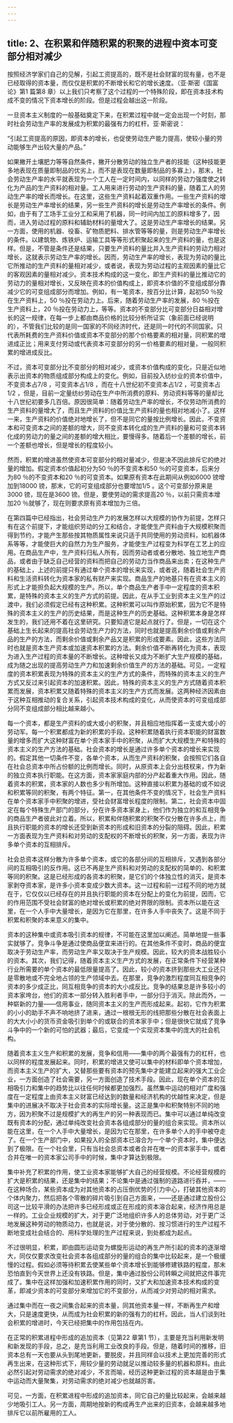 ```yaml
---
---
---
```

title: 2、在积累和伴随积累的积聚的进程中资本可变部分相对减少
---




按照经济学家们自己的见解，引起工资提高的，既不是社会财富的现有量，也不是已经取得的资本量，而仅仅是积累的不断增长和它的增长速度。（亚·斯密《国富论》第1 篇第8 章）以上我们只考察了这个过程的一个特殊阶段，即在资本技术构成不变的情况下资本增长的阶段。但是过程会越出这一阶段。

一旦资本主义制度的一般基础奠定下来，在积累过程中就一定会出现一个时刻，那时社会劳动生产率的发展成为积累的最强有力的杠杆。亚·斯密说：

 “引起工资提高的原因，即资本的增长，也促使劳动生产能力提高，使较小量的劳动能够生产出较大量的产品。”

如果撇开土壤肥力等等自然条件，撇开分散劳动的独立生产者的技能（这种技能更多地表现在质量即制品的优劣上，而不是表现在数量即制品的多寡上），那末，社会劳动生产率的水平就表现为一个工人在一定时间内，以同样的劳动力强度使之转化为产品的生产资料的相对量。工人用来进行劳动的生产资料的量，随着工人的劳动生产率的增长而增长。在这里，这些生产资料起着双重作用。一些生产资料的增长是劳动生产率增长的结果，另一些生产资料的增长是劳动生产率增长的条件。例如，由于有了工场手工业分工和采用了机器，同一时间内加工的原料增多了，因而，进入劳动过程的原料和辅助材料的量增大了。这是劳动生产率增长的结果。另一方面，使用的机器、役畜、矿物质肥料、排水管等等的量，则是劳动生产率增长的条件。以建筑物、炼铁炉、运输工具等等形式积聚起来的生产资料的量，也是这样。但是，不管是条件还是结果，只要生产资料的量比并入生产资料的劳动力相对增长，这就表示劳动生产率的增长。因而，劳动生产率的增长，表现为劳动的量比它所推动的生产资料的量相对减少，或者说，表现为劳动过程的主观因素的量比它的客观因素的量相对减少。资本技术构成的这一变化，即生产资料的量比推动它的劳动力的量相对增长，又反映在资本的价值构成上，即资本价值的不变组成部分靠减少它的可变组成部分而增加。例如，有一笔资本，按百分比计算，起初50 ％投在生产资料上，50 ％投在劳动力上。后来，随着劳动生产率的发展，80 ％投在生产资料上，20 ％投在劳动力上，等等。资本的不变部分比可变部分日益相对增长的这一规律，在每一步上都由商品价格的比较分析所证实（象前面已经说明的），不管我们比较的是同一国家的不同经济时代，还是同一时代的不同国家。只代表所耗费的生产资料价值或资本不变部分的那个价格要素的相对量，同积累的增进成正比；用来支付劳动或代表资本可变部分的另一价格要素的相对量，一般同积累的增进成反比。

不过，资本可变部分比不变部分的相对减少，或资本价值构成的变化，只是近似地表示出资本的物质组成部分构成上的变化。例如，目前投入纺纱业的资本价值中，不变资本占7/8 ，可变资本占1/8 ，而在十八世纪初不变资本占1/2 ，可变资本占1/2 ，但是，目前一定量纺纱劳动在生产中所消费的原料、劳动资料等等的量却比十八世纪初要多几百倍。原因很简单：随着劳动生产率的增长，不仅劳动所消费的生产资料的量增大了，而且生产资料的价值比生产资料的量也相对地减小了。这样一来，生产资料的价值绝对地增长了，但不是同它的量按比例增长。因此，不变资本和可变资本之间的差额的增大，同不变资本转化成的生产资料的量和可变资本转化成的劳动力的量之间的差额的增大相比，要慢得多。随着后一个差额的增长，前一个差额也增长，但是增长的程度较小。

然而，积累的增进虽然使资本可变部分的相对量减少，但是决不因此排斥它的绝对量的增加。假定资本价值起初分为50 ％的不变资本和50 ％的可变资本，后来分为80 ％的不变资本和20 ％的可变资本。如果原有资本在此期间从例如6000 镑增加到18000 镑，那末，它的可变组成部分也要增加1/5 。这个可变部分原来是3000 镑，现在是3600 镑。但是，要使劳动的需求提高20 ％，以前只需资本增加20 ％就够了，现在则要求原有资本增加为三倍。

在第四篇中已经指出，社会劳动生产力的发展怎样以大规模的协作为前提，怎样只有在这个前提下，才能组织劳动的分工和结合，才能使生产资料由于大规模积聚而得到节约，才能产生那些按其物质属性来说只适于共同使用的劳动资料，如机器体系等等，才能使巨大的自然力为生产服务，才能使生产过程变为科学在工艺上的应用。在商品生产中，生产资料归私人所有，因而劳动者或者分散地、独立地生产商品，或者由于缺乏自己经营的资料而把自己的劳动力当作商品来出卖；在这种生产的基础上，上述的前提只有通过单个资本的增长来实现，或者说，随着社会生产资料和生活资料转化为资本家的私有财产来实现。商品生产的地基只有在资本主义的形式上才能担负起大规模的生产。所以，单个商品生产者手中一定程度的资本积累，是特殊的资本主义的生产方式的前提。因此，在从手工业到资本主义生产的过渡中，我们必须假定已经有这种积累。这种积累可以叫作原始积累，因为它不是特殊的资本主义的生产的历史结果，而是这种生产的历史基础。这种积累本身是怎样发生的，我们还用不着在这里研究。只要知道它是起点就行了。但是，一切在这个基础上生长起来的提高社会劳动生产力的方法，同时也就是提高剩余价值或剩余产品的生产的方法，而剩余价值或剩余产品又是积累的形成要素。因此，这些方法同时也就是资本生产资本或加速资本积累的方法。剩余价值不断再转化为资本，表现为进入生产过程的资本量的不断增长。这种增长又成为不断扩大生产规模的基础，成为随之出现的提高劳动生产力和加速剩余价值生产的方法的基础。可见，一定程度的资本积累表现为特殊的资本主义的生产方式的条件，而特殊的资本主义的生产方式又反过来引起资本的加速积累。因此，特殊的资本主义的生产方式随着资本积累而发展，资本积累又随着特殊的资本主义的生产方式而发展。这两种经济因素由于这种互相推动的复合关系，引起资本技术构成的变化，从而使资本的可变组成部分同不变组成部分相比越来越小。

每一个资本，都是生产资料的或大或小的积聚，并且相应地指挥着一支或大或小的劳动军。每一个积累都成为新的积累的手段。这种积累随着执行资本职能的财富数量的增多而扩大这种财富在单个资本家手中的积聚，从而扩大大规模生产和特殊的资本主义的生产方法的基础。社会资本的增长是通过许多单个资本的增长来实现的。假定其他一切条件不变，各单个资本，从而生产资料的积聚，会按照它们各自在社会总资本中所占份额的比例而增长。同时，从原资本上会分出枝杈来，作为新的独立资本执行职能。在这方面，资本家家庭内部的分产起着重大作用。因此，随着资本的积累，资本家的人数也多少有所增加。这种直接以积累为基础的或不如说和积累等同的积聚，有两个特征。第一，在其他条件不变的情况下，社会生产资料在单个资本家手中积聚的增进，受社会财富增长程度的限制。第二，社会资本中固定在每个特殊生产部门的部分，分在许多资本家身上，他们作为独立的和互相竞争的商品生产者彼此对立着。所以，积累和伴随积累的积聚不仅分散在许多点上，而且执行职能的资本的增长还受到新资本的形成和旧资本的分裂的阻碍。因此，积累一方面表现为生产资料和对劳动的支配权的不断增长的积聚，另一方面，表现为许多单个资本的互相排斥。

社会总资本这样分散为许多单个资本，或它的各部分间的互相排斥，又遇到各部分间的互相吸引的反作用。这已不再是生产资料和对劳动的支配权的简单的、和积累等同的积聚。这是已经形成的各资本的积聚，是它们的个体独立性的消灭，是资本家剥夺资本家，是许多小资本变成少数大资本。这一过程和前一过程不同的地方就在于，它仅仅以已经存在的并且执行职能的资本在分配上的变化为前提，因而，它的作用范围不受社会财富的绝对增长或积累的绝对界限的限制。资本所以能在这里，在一个人手中大量增长，是因为它在那里，在许多人手中丧失了。这是不同于积累和积聚的本来意义的集中。

资本的这种集中或资本吸引资本的规律，不可能在这里加以阐述。简单地提一些事实就够了。竞争斗争是通过使商品便宜来进行的。在其他条件不变时，商品的便宜取决于劳动生产率，而劳动生产率又取决于生产规模。因此，较大的资本战胜较小的资本。其次，我们记得，随着资本主义生产方式的发展，在正常条件下经营某种行业所需要的单个资本的最低限量提高了。因此，较小的资本挤到那些大工业还只是零散地或不完全地占领的生产领域中去。在那里，竞争的激烈程度同互相竞争的资本的多少成正比，同互相竞争的资本的大小成反比。竞争的结果总是许多较小的资本家垮台，他们的资本一部分转入胜利者手中，一部分归于消灭。除此而外，一种崭新的力量——信用事业，随同资本主义的生产而形成起来。起初，它作为积累的小小的助手不声不响地挤了进来，通过一根根无形的线把那些分散在社会表面上的大大小小的货币资金吸引到单个的或联合的资本家手中；但是很快它就成了竞争斗争中的一个新的可怕的武器；最后，它变成一个实现资本集中的庞大的社会机构。

随着资本主义生产和积累的发展，竞争和信用——集中的两个最强有力的杠杆，也以同样的程度发展起来。同时，积累的增进又使可以集中的材料即单个资本增加，而资本主义生产的扩大，又替那些要有资本的预先集中才能建立起来的强大工业企业，一方面创造了社会需要，另一方面创造了技术手段。因此，现在单个资本的互相吸引力和集中的趋势比以往任何时候都更加强烈。虽然集中运动的相对广度和强度在一定程度上由资本主义财富已经达到的数量和经济机构的优越性来决定，但是集中的进展决不取决于社会资本的实际增长量。这正是集中和积聚特别不同的地方，因为积聚不过是规模扩大的再生产的另一种表现而已。集中可以通过单纯改变既有资本的分配，通过单纯改变社会资本各组成部分的量的组合来实现。资本所以能在这里，在一个人手中大量增长，是因为它在那里，在许多单个人的手中被夺走了。在一个生产部门中，如果投入的全部资本已溶合为一个单个资本时，集中便达到了极限。在一个社会里，只有当社会总资本或者合并在唯一的资本家手中，或者合并在唯一的资本家公司手中的时候，集中才算达到极限。

集中补充了积累的作用，使工业资本家能够扩大自己的经营规模。不论经营规模的扩大是积累的结果，还是集中的结果；不论集中是通过强制的道路进行吞并，——在这种场合，某些资本成为对其他资本的占压倒优势的引力中心，打破其他资本的个体内聚力，然后把各个零散的碎片吸引到自己方面来，——还是通过建立股份公司这一比较平滑的办法把许多已经形成或正在形成的资本溶合起来，经济作用总是一样的。工业企业规模的扩大，对于更广泛地组织许多人的总体劳动，对于更广泛地发展这种劳动的物质动力，也就是说，对于使分散的、按习惯进行的生产过程不断地变成社会结合的、用科学处理的生产过程来说，到处都成为起点。

不过很明显，积累，即由圆形运动变为螺旋形运动的再生产所引起的资本的逐渐增大，同仅仅要求改变社会资本各组成部分的量的组合的集中比较起来，是一个极缓慢的过程。假如必须等待积累去使某些单个资本增长到能够修建铁路的程度，那末恐怕直到今天世界上还没有铁路。但是，集中通过股份公司转瞬之间就把这件事完成了。集中在这样加强和加速积累作用的同时，又扩大和加速资本技术构成的变革，即减少资本的可变部分来增加它的不变部分，从而减少对劳动的相对需求。

通过集中而在一夜之间集合起来的资本量，同其他资本量一样，不断再生产和增大，只是速度更快，从而成为社会积累的新的强有力的杠杆。因此，当人们谈到社会积累的增进时，今天已经把集中的作用包括在内。

在正常的积累进程中形成的追加资本（见第22 章第1 节），主要是充当利用新发明和新发现的手段，总之，是充当利用工业改良的手段。但是，随着时间的推移，旧资本总有一天也要从头到尾地更新，要脱皮，并且同样会以技术上更加完善的形式再生出来，在这种形式下，用较少量的劳动就足以推动较多量的机器和原料。由此必然引起对劳动需求的绝对减少，不言而喻，经历这种更新过程的资本越是由于集中运动而大量聚集，对劳动需求的绝对减少也就越厉害。

可见，一方面，在积累进程中形成的追加资本，同它自己的量比较起来，会越来越少地吸引工人。另一方面，周期地按新的构成再生产出来的旧资本，会越来越多地排斥它以前所雇用的工人。